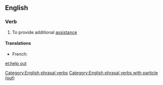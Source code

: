 ==English==

===Verb===
{{en-verb|inf=[[help]] [[out]]|helps out|helping out|helped out}}

# To provide additional [[assistance]]

====Translations====
{{trans-top|provide additional assistance}}
* French: {{t+|fr|dépanner}}
{{trans-mid}}
{{trans-bottom}}

[[Category:English phrasal verbs]]
[[Category:English phrasal verbs with particle (out)]]

[[et:help out]]